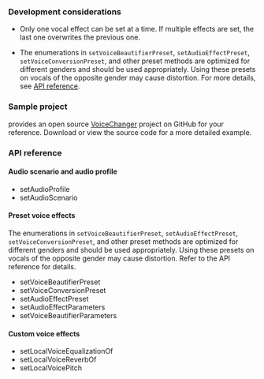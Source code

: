 <PlatformWrapper platform="macos">

### Development considerations

- Only one vocal effect can be set at a time. If multiple effects are set, the last one overwrites the previous one.

- The enumerations in `setVoiceBeautifierPreset`, `setAudioEffectPreset`, `setVoiceConversionPreset`, and other preset methods are optimized for different genders and should be used appropriately. Using these presets on vocals of the opposite gender may cause distortion. For more details, see [API reference](#api-reference).

### Sample project

<Vg k="COMPANY" /> provides an open source [VoiceChanger](https://github.com/AgoraIO/API-Examples/tree/main/macOS/APIExample/Examples/Advanced/VoiceChanger) project on GitHub for your reference. Download or view the source code for a more detailed example.

### API reference

#### Audio scenario and audio profile

- <Link to="{{Global.API_REF_MACOS_ROOT}}/agorartckit/agorartcenginekit/setaudioprofile(_:)">setAudioProfile</Link>

- <Link to="{{Global.API_REF_MACOS_ROOT}}/agorartckit/agorartcenginekit/setaudioscenario(_:)">setAudioScenario</Link>

#### Preset voice effects

The enumerations in `setVoiceBeautifierPreset`, `setAudioEffectPreset`, `setVoiceConversionPreset`, and other preset methods are optimized for different genders and should be used appropriately. Using these presets on vocals of the opposite gender may cause distortion. Refer to the API reference for details.

- <Link to="{{Global.API_REF_MACOS_ROOT}}/agorartckit/agorartcenginekit/setvoicebeautifierpreset(_:)">setVoiceBeautifierPreset</Link>

- <Link to="{{Global.API_REF_MACOS_ROOT}}/agorartckit/agorartcenginekit/setvoiceconversionpreset(_:)">setVoiceConversionPreset</Link>

- <Link to="{{Global.API_REF_MACOS_ROOT}}/agorartckit/agorartcenginekit/setaudioeffectpreset(_:)">setAudioEffectPreset</Link>

- <Link to="{{Global.API_REF_MACOS_ROOT}}/agorartckit/agorartcenginekit/setaudioeffectparameters(_:param1:param2:)">setAudioEffectParameters</Link>

- <Link to="{{Global.API_REF_MACOS_ROOT}}/agorartckit/agorartcenginekit/setvoicebeautifierparameters(_:param1:param2:)">setVoiceBeautifierParameters</Link>

#### Custom voice effects

- <Link to="{{Global.API_REF_MACOS_ROOT}}/agorartckit/agorartcenginekit/setlocalvoiceequalizationof(_:withgain:)">setLocalVoiceEqualizationOf</Link>

- <Link to="{{Global.API_REF_MACOS_ROOT}}/agorartckit/agorartcenginekit/setlocalvoicereverbof(_:withvalue:)">setLocalVoiceReverbOf</Link>

- <Link to="{{Global.API_REF_MACOS_ROOT}}/agorartckit/agorartcenginekit/setlocalvoicepitch(_:)">setLocalVoicePitch</Link>

</PlatformWrapper>